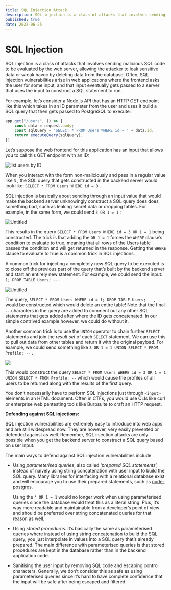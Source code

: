 ```yaml
---
title: SQL Injection Attack
description: SQL injection is a class of attacks that involves sending malicious SQL code to be evaluated by the web server, allowing the attacker to leak sensitive data or wreak havoc by deleting data from the database.
published: true
date: 2022-06-25
---
```


# SQL Injection

SQL injection is a class of attacks that involves sending malicious SQL code to be evaluated by the web server, allowing the attacker to leak sensitive data or wreak havoc by deleting data from the database. Often, SQL injection vulnerabilities arise in web applications where the frontend asks the user for some input, and that input eventually gets passed to a server that uses the input to construct a SQL statement to run. 

For example, let’s consider a Node.js API that has an HTTP GET endpoint like this which takes in an ID parameter from the user and uses it build a SQL query that then gets passed to PostgreSQL to execute:  

```jsx
app.get("/users", () => {
	const data = request.body;
	const sqlQuery = 'SELECT * FROM Users WHERE id = ' + data.id;
	return executeQuery(sqlQuery);
})
```

Let’s suppose the web frontend for this application has an input that allows you to call this GET endpoint with an ID:

![list users by ID](https://s3.us-west-2.amazonaws.com/secure.notion-static.com/86720a75-43a0-4472-8489-026978bcfe11/Untitled.png?X-Amz-Algorithm=AWS4-HMAC-SHA256&X-Amz-Content-Sha256=UNSIGNED-PAYLOAD&X-Amz-Credential=AKIAT73L2G45EIPT3X45%2F20220410%2Fus-west-2%2Fs3%2Faws4_request&X-Amz-Date=20220410T005133Z&X-Amz-Expires=86400&X-Amz-Signature=daebde1b127d1f83722b580ea8e12c0f9f25460f993e31ac7dd990f621cf722e&X-Amz-SignedHeaders=host&response-content-disposition=filename%20%3D%22Untitled.png%22&x-id=GetObject)

When you interact with the form non-maliciously and pass in a regular value like `3` , the SQL query that gets constructed in the backend server would look like: `SELECT * FROM Users WHERE id = 3` .

SQL injection is basically about sending through an input value that would make the backend server unknowingly construct a SQL query does does something bad, such as leaking secret data or dropping tables. For example, in the same form, we could send `3 OR 1 = 1` :

![Untitled](https://s3.us-west-2.amazonaws.com/secure.notion-static.com/58cb7110-062e-491d-ac35-53e5e2a5273c/Untitled.png?X-Amz-Algorithm=AWS4-HMAC-SHA256&X-Amz-Content-Sha256=UNSIGNED-PAYLOAD&X-Amz-Credential=AKIAT73L2G45EIPT3X45%2F20220410%2Fus-west-2%2Fs3%2Faws4_request&X-Amz-Date=20220410T005146Z&X-Amz-Expires=86400&X-Amz-Signature=b51d614fdbf9452de60d437ebe0642889f508e35997d1c077fb5eb381bbd1724&X-Amz-SignedHeaders=host&response-content-disposition=filename%20%3D%22Untitled.png%22&x-id=GetObject)

This results in the query `SELECT * FROM Users WHERE id = 3 OR 1 = 1` being constructed. The trick is that adding the `OR 1 = 1` forces the `WHERE` clause’s condition to evaluate to true, meaning that all rows of the Users table passes the condition and will get returned in the response. Getting the `WHERE` clause to evaluate to true is a common trick in SQL injections.

A common trick for injecting a completely new SQL query to be executed is to close off the previous part of the query that’s built by the backend server and start an entirely new statement. For example, we could send the input: `1; DROP TABLE Users; --` .

![Untitled](https://s3.us-west-2.amazonaws.com/secure.notion-static.com/205d40ef-1677-4969-91c3-6a621713d0b1/Untitled.png?X-Amz-Algorithm=AWS4-HMAC-SHA256&X-Amz-Content-Sha256=UNSIGNED-PAYLOAD&X-Amz-Credential=AKIAT73L2G45EIPT3X45%2F20220410%2Fus-west-2%2Fs3%2Faws4_request&X-Amz-Date=20220410T005200Z&X-Amz-Expires=86400&X-Amz-Signature=d5b6eeb4ce10436ce083ea9792fd1675c060fcf4633b7776dec07e3bcd0ad494&X-Amz-SignedHeaders=host&response-content-disposition=filename%20%3D%22Untitled.png%22&x-id=GetObject)

The query, `SELECT * FROM Users WHERE id = 1; DROP TABLE Users; --` , would be constructed which would delete an entire table! Note that the final `--` characters in the query are added to comment out any other SQL statements that gets added after where the ID gets concatenated. In our simple contrived example however, we could do without it.

Another common trick is to use the `UNION` operator to chain further `SELECT` statements and join the *result set* of each `SELECT` statement. We can use this to pull out data from other tables and return it with the original payload. For example, we could send something like `3 OR 1 = 1 UNION SELECT * FROM Profile; --` .

![](https://s3.us-west-2.amazonaws.com/secure.notion-static.com/a9a4a153-ebc6-49be-8d5b-f476fc997eb2/Untitled.png?X-Amz-Algorithm=AWS4-HMAC-SHA256&X-Amz-Content-Sha256=UNSIGNED-PAYLOAD&X-Amz-Credential=AKIAT73L2G45EIPT3X45%2F20220410%2Fus-west-2%2Fs3%2Faws4_request&X-Amz-Date=20220410T005208Z&X-Amz-Expires=86400&X-Amz-Signature=4c48f4aa13022e34035482970c7ab2cc9393390714fef2e01e3e3f9c4ed3a623&X-Amz-SignedHeaders=host&response-content-disposition=filename%20%3D%22Untitled.png%22&x-id=GetObject)

This would construct the query `SELECT * FROM Users WHERE id = 3 OR 1 = 1 UNION SELECT * FROM Profile; --` which would cause the profiles of all users to be returned along with the results of the first query. 

You don’t necessarily have to perform SQL injections just through `<input>` elements in an HTML document. Often in CTFs, you would use CLIs like curl or enterprise web pentesting tools like Burpsuite to craft an HTTP request.

**Defending against SQL injections:**

SQL injection vulnerabilities are extremely easy to introduce into web apps and are still widespread now. They are however, very easily prevented or defended against as well. Remember, SQL injection attacks are only possible when you get the backend server to construct a SQL query based on user input.

The main ways to defend against SQL injection vulnerabilities include:

* Using *parameterised queries*, also called ‘*prepared SQL statements*’, instead of naively using string concatenation with user input to build the SQL query. Many libraries for interfacing with a relational database exist and will encourage you to use their prepared statements, such as [node-postgres](https://node-postgres.com/features/queries).
    
    Using the `' OR 1 = 1` would no longer work when using parameterised queries since the database would treat this as a literal string. Plus, it’s way more readable and maintainable from a developer’s point of view and should be preferred over string concatenated queries for that reason as well.
    

* Using *stored procedures*. It’s basically the same as parameterised queries where instead of using string concatenation to build the SQL query, you just interpolate in values into a SQL query that’s already prepared. The main difference with parameterised queries is that stored procedures are kept in the database rather than in the backend application code.
* Sanitising the user input by removing SQL code and escaping control characters. Generally, we don’t consider this as safe as using parameterised queries since it’s hard to have complete confidence that the input will be safe after being escaped and filtered.
